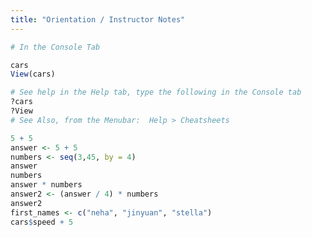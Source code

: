 ```yaml
---
title: "Orientation / Instructor Notes"
---
```


```r
# In the Console Tab

cars
View(cars)

# See help in the Help tab, type the following in the Console tab
?cars
?View
# See Also, from the Menubar:  Help > Cheatsheets

5 + 5
answer <- 5 + 5
numbers <- seq(3,45, by = 4)
answer
numbers
answer * numbers
answer2 <- (answer / 4) * numbers
answer2
first_names <- c("neha", "jinyuan", "stella")
cars$speed + 5

```

